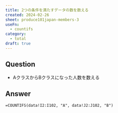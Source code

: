 ```yaml
---
title: 2つの条件を満たすデータの数を数える
created: 2024-02-26
sheet: produce101japan-members-3
useFn:
  - countifs
category:
  - total
draft: true
---
```


## Question

- AクラスからBクラスになった人数を数える

## Answer

```
=COUNTIFS(data!I2:I102, "A", data!J2:J102, "B")
```
